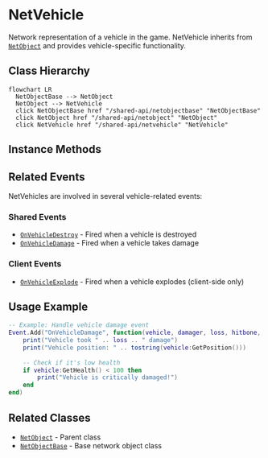 
# NetVehicle

Network representation of a vehicle in the game. NetVehicle inherits from [`NetObject`](/shared-api/netobject) and provides vehicle-specific functionality.

## Class Hierarchy

```mermaid
flowchart LR
  NetObjectBase --> NetObject
  NetObject --> NetVehicle
  click NetObjectBase href "/shared-api/netobjectbase" "NetObjectBase"
  click NetObject href "/shared-api/netobject" "NetObject"
  click NetVehicle href "/shared-api/netvehicle" "NetVehicle"
```

## Instance Methods

<InheritedComponent className="NetVehicle" />

## Related Events

NetVehicles are involved in several vehicle-related events:

### Shared Events
- [`OnVehicleDestroy`](/shared-api/events) - Fired when a vehicle is destroyed
- [`OnVehicleDamage`](/shared-api/events) - Fired when a vehicle takes damage

### Client Events  
- [`OnVehicleExplode`](/client-api/events) - Fired when a vehicle explodes (client-side only)

## Usage Example

```lua
-- Example: Handle vehicle damage event
Event.Add("OnVehicleDamage", function(vehicle, damager, loss, hitbone, weaponHash, hitposition)
    print("Vehicle took " .. loss .. " damage")
    print("Vehicle position: " .. tostring(vehicle:GetPosition()))
    
    -- Check if it's low health
    if vehicle:GetHealth() < 100 then
        print("Vehicle is critically damaged!")
    end
end)
```

## Related Classes

- [`NetObject`](/shared-api/netobject) - Parent class
- [`NetObjectBase`](/shared-api/netobjectbase) - Base network object class 